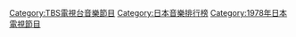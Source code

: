 {{catmore}}

[[Category:TBS電視台音樂節目|Category:TBS電視台音樂節目]]
[[Category:日本音樂排行榜|Category:日本音樂排行榜]]
[[Category:1978年日本電視節目|Category:1978年日本電視節目]]